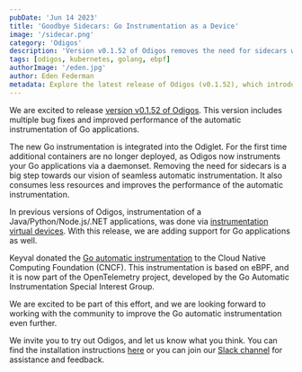 ```yaml
---
pubDate: 'Jun 14 2023'
title: 'Goodbye Sidecars: Go Instrumentation as a Device'
image: '/sidecar.png'
category: 'Odigos'
description: 'Version v0.1.52 of Odigos removes the need for sidecars when instrumenting Go applications.'
tags: [odigos, kubernetes, golang, ebpf]
authorImage: '/eden.jpg'
author: Eden Federman
metadata: Explore the latest release of Odigos (v0.1.52), which introduces seamless Go instrumentation via a daemonset, eliminating the need for sidecars and enhancing performance.
---
```


We are excited to release [version v0.1.52 of Odigos](https://github.com/keyval-dev/odigos). This version includes multiple bug fixes and improved performance of the automatic instrumentation of Go applications.

The new Go instrumentation is integrated into the Odiglet. For the first time additional containers are no longer deployed, as Odigos now instruments your Go applications via a daemonset. Removing the need for sidecars is a big step towards our vision of seamless automatic instrumentation. It also consumes less resources and improves the performance of the automatic instrumentation.

In previous versions of Odigos, instrumentation of a Java/Python/Node.js/.NET applications, was done via [instrumentation virtual devices](/instrumentation-as-resource). With this release, we are adding support for Go applications as well.

Keyval donated the [Go automatic instrumentation](https://github.com/open-telemetry/opentelemetry-go-instrumentation) to the Cloud Native Computing Foundation (CNCF). This instrumentation is based on eBPF, and it is now part of the OpenTelemetry project, developed by the Go Automatic Instrumentation Special Interest Group.

We are excited to be part of this effort, and we are looking forward to working with the community to improve the Go automatic instrumentation even further.

We invite you to try out Odigos, and let us know what you think. You can find the installation instructions [here](https://docs.odigos.io/installation/) or you can join our [Slack channel](https://join.slack.com/t/odigos/shared_invite/zt-1d7egaz29-Rwv2T8kyzc3mWP8qKobz~A) for assistance and feedback.
